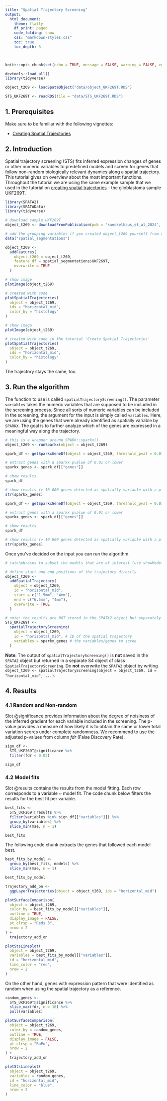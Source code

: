 ```yaml
---
title: "Spatial Trajectory Screening"
output:
  html_document:
    theme: flatly
    df_print: paged
    code_folding: show
    css: "markdown-styles.css"
    toc: true
    toc_depth: 3

---
```


```r
knitr::opts_chunk$set(echo = TRUE, message = FALSE, warning = FALSE, echo = TRUE, eval = TRUE, class.source = "code-chunk", out.width = "100%", fig.show = "hold")

devtools::load_all()
library(tidyverse)

object_t269 <- loadSpataObject("data/object_UKF269T.RDS")

STS_UKF269T <- readRDS(file = "data/STS_UKF269T.RDS")

```


## 1. Prerequisites 

Make sure to be familiar with the following vignettes:

- [Creating Spatial Trajectories](creating-spatial-trajectories.html)

## 2. Introduction 

Spatial trajectory screening (STS) fits inferred expression changes of genes or other numeric variables to predefined models and screen for genes that follow non-random biologically relevant dynamics along a spatial trajectory. This tutorial gives on overview about the most important functions. Throughout the tutorial we are using the same example sample that we used in the tutorial on [creating spatial trajectories](creating-spatial-trajectories.html) - the glioblastoma sample UKF269T. 

```r

library(SPATA2)
library(SPATAData)
library(tidyverse)

# download sample UKF269T
object_t269 <- downloadFromPublication(pub = "kueckelhaus_et_al_2024", id = "UKF269T")

# add the grouping variables if you created object_t269 yourself from raw data 
data("spatial_segmentations")

object_t269 <- 
  addFeatures(
    object_t269 = object_t269, 
    feature_df = spatial_segmentations$UKF269T, 
    overwrite = TRUE
  )

# show image 
plotImage(object_t269)

# created with code 
plotSpatialTrajectories(
  object = object_t269, 
  ids = "horizontal_mid", 
  color_by = "histology"
)

```

```r

# show image 
plotImage(object_t269)

# created with code in the tutorial 'Create Spatial Trajectories'
plotSpatialTrajectories(
  object = object_t269, 
  ids = "horizontal_mid", 
  color_by = "histology"
)

```

The trajectory stays the same, too. 

## 3. Run the algorithm

The function to use is called `spatialTrajectoryScreening()`. The parameter `variables` takes the numeric variables that are supposed to be included in the screening process. Since all sorts of numeric variables can be included in the screening, the argument for the input is simply called `variables`. Here, we are using the genes that were already identified as spatially variable by `SPARKX`. The goal is to further analyze which of the genes are expressed in a meaningful way along the trajectory. 

```r

# this is a wrapper around SPARK::sparkx()
object_t269 <- runSparkx(object = object_t269)

spark_df <- getSparkxGeneDf(object = object_t269, threshold_pval = 0.01)

# extract genes with a sparkx pvalue of 0.01 or lower
sparkx_genes <- spark_df[["genes"]]

# show results
spark_df

# show results (> 10 000 genes detected as spatially variable with a p-value of < 0.01)
str(sparkx_genes)

```

```r

spark_df <- getSparkxGeneDf(object = object_t269, threshold_pval = 0.01)

# extract genes with a sparkx pvalue of 0.01 or lower
sparkx_genes <- spark_df[["genes"]]

# show results
spark_df

# show results (> 10 000 genes detected as spatially variable with a p-value of < 0.01)
str(sparkx_genes)

```

Once you've decided on the input you can run the algorithm. 

```r

# catchphrases to subset the models that are of interest (use showModels() to check) 

# define start and end positions of the trajectory directly
object_t269 <- 
  addSpatialTrajectory(
    object = object_t269,
    id = "horizontal_mid",
    start = c("1.5mm", "4mm"),
    end = c("6.5mm", "4mm"),
    overwrite = TRUE
  )

# note: the results are NOT stored in the SPATA2 object but separately
STS_UKF269T <- 
  spatialTrajectoryScreening(
    object = object_t269, 
    id = "horizontal_mid", # ID of the spatial trajectory
    variables = sparkx_genes # the variables/genes to scree 
  )

```

**Note**: The output of `spatialTrajectoryScreening()` is **not** saved in the `SPATA2` object but returned in a separate S4 object of class `SpatialTrajectoryScreening`. Do **not** overwrite the `SPATA2` object by writing `object_t269 <- spatialTrajectoryScreening(object = object_t269, id = "horizontal_mid", ...)`.

## 4. Results

### 4.1 Random and Non-random 

Slot @significance provides information about the degree of noisiness of the inferred gradient for each variable included in the screening. The p-value provides a measure of how likely it is to obtain the same or lower total variation scores under complete randomness. We recommend to use the adjusted p-values from column *fdr* (False Discovery Rate).

```r

sign_df <- 
  STS_UKF269T@significance %>% 
  filter(fdr < 0.05)

sign_df

```

### 4.2 Model fits 

Slot @results contains the results from the model fitting. Each row corresponds to a variable ~ model fit. The code chunk below filters the results for the best fit per variable. 

```r

best_fits <- 
  STS_UKF269T@results %>% 
  filter(variables %in% sign_df[["variables"]]) %>% 
  group_by(variables) %>% 
  slice_min(mae, n = 1)

best_fits

```
The following code chunk extracts the genes that followed each model best. 

```r

best_fits_by_model <- 
  group_by(best_fits, models) %>% 
  slice_min(mae, n = 1)

best_fits_by_model

trajectory_add_on <- 
  ggpLayerTrajectories(object = object_t269, ids = "horizontal_mid")

plotSurfaceComparison(
  object = object_t269, 
  color_by = best_fits_by_model[["variables"]], 
  outline = TRUE, 
  display_image = FALSE, 
  pt_clrsp = "Reds 3", 
  nrow = 2
) + 
  trajectory_add_on

plotStsLineplot(
  object = object_t269, 
  variables = best_fits_by_model[["variables"]], 
  id = "horizontal_mid", 
  line_color = "red", 
  nrow = 2
)

```
On the other hand, genes with expression pattern that were identified as random when using the spatial trajectory as a reference. 

```r

random_genes <- 
  STS_UKF269T@significance %>% 
  slice_max(fdr, n = 10) %>% 
  pull(variables)

plotSurfaceComparison(
  object = object_t269, 
  color_by = random_genes, 
  outline = TRUE, 
  display_image = FALSE, 
  pt_clrsp = "BuPu", 
  nrow = 2
) + 
  trajectory_add_on

plotStsLineplot(
  object = object_t269, 
  variables = random_genes, 
  id = "horizontal_mid", 
  line_color = "blue", 
  nrow = 2
)

```



